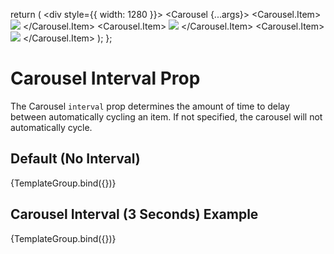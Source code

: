 

<Meta title="Components/Carousel/Interval" component={Carousel} />

  return (
    <div style={{ width: 1280 }}>
      <Carousel {...args}>
        <Carousel.Item>
          <Image src={naturePhoto} />
        </Carousel.Item>
        <Carousel.Item>
          <Image src={fieldPhoto} />
        </Carousel.Item>
        <Carousel.Item>
          <Image src={treesPhoto} />
        </Carousel.Item>
      </Carousel>
    </div>
  );
};

# Carousel Interval Prop

The Carousel `interval` prop determines the amount of time to delay between automatically cycling an item. If not specified, the carousel will not automatically cycle.

## Default (No Interval)

<Canvas>
  <Story name="Default" args={{}}>
    {TemplateGroup.bind({})}
  </Story>
</Canvas>

## Carousel Interval (3 Seconds) Example

<Canvas>
  <Story name="Carousel Interval" args={{ interval: 3000 }}>
    {TemplateGroup.bind({})}
  </Story>
</Canvas>
